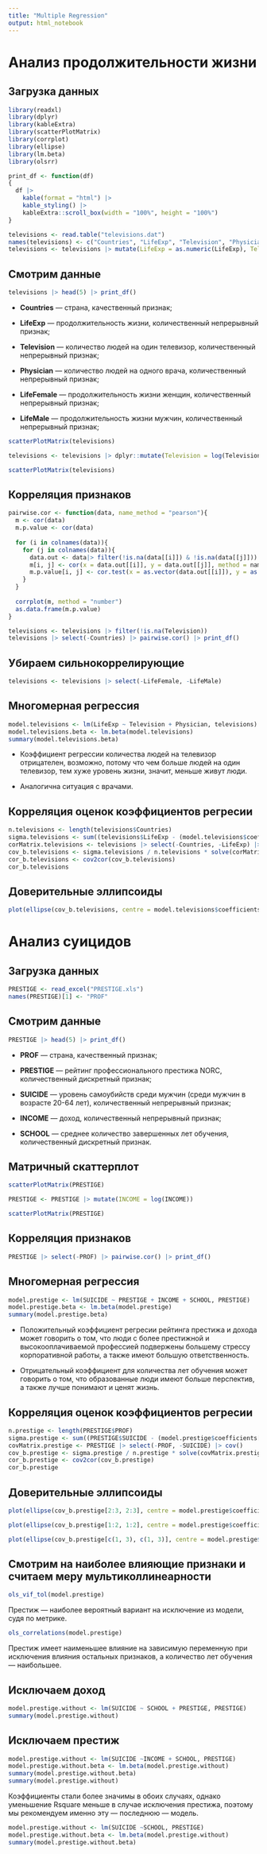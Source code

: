 ```yaml
---
title: "Multiple Regression"
output: html_notebook
---
```


# Анализ продолжительности жизни

## Загрузка данных

```r
library(readxl)
library(dplyr)
library(kableExtra)
library(scatterPlotMatrix)
library(corrplot)
library(ellipse)
library(lm.beta)
library(olsrr)

print_df <- function(df)
{
  df |>
    kable(format = "html") |>
    kable_styling() |>
    kableExtra::scroll_box(width = "100%", height = "100%")
}

televisions <- read.table("televisions.dat")
names(televisions) <- c("Countries", "LifeExp", "Television", "Physician", "LifeFemale", "LifeMale")
televisions <- televisions |> mutate(LifeExp = as.numeric(LifeExp), Television = as.numeric(Television))
```

## Смотрим данные

```r
televisions |> head(5) |> print_df()
```

- **Countries** --- страна, качественный признак;

- **LifeExp** --- продолжительность жизни, количественный непрерывный признак;

- **Television** --- количество людей на один телевизор, количественный непрерывный признак;

- **Physician** --- количество людей на одного врача, количественный непрерывный признак;

- **LifeFemale** --- продолжительность жизни женщин, количественный непрерывный признак;

- **LifeMale** --- продолжительность жизни мужчин, количественный непрерывный признак;



```r
scatterPlotMatrix(televisions)
```

```r
televisions <- televisions |> dplyr::mutate(Television = log(Television), Physician = log(Physician))
```

```r
scatterPlotMatrix(televisions)
```

## Корреляция признаков

```r
pairwise.cor <- function(data, name_method = "pearson"){
  m <- cor(data)
  m.p.value <- cor(data)
  
  for (i in colnames(data)){
    for (j in colnames(data)){
      data.out <- data|> filter(!is.na(data[[i]]) & !is.na(data[[j]]))
      m[i, j] <- cor(x = data.out[[i]], y = data.out[[j]], method = name_method)
      m.p.value[i, j] <- cor.test(x = as.vector(data.out[[i]]), y = as.vector(data.out[[j]]), method = name_method)$p.value
    }
  }
  
  corrplot(m, method = "number")
  as.data.frame(m.p.value)
}

televisions <- televisions |> filter(!is.na(Television))
televisions |> select(-Countries) |> pairwise.cor() |> print_df()
```

## Убираем сильнокоррелирующие

```r
televisions <- televisions |> select(-LifeFemale, -LifeMale)
```

## Многомерная регрессия

```r
model.televisions <- lm(LifeExp ~ Television + Physician, televisions)
model.televisions.beta <- lm.beta(model.televisions)
summary(model.televisions.beta)
```

- Коэффициент регрессии количества людей на телевизор отрицателен, возможно, потому что чем больше людей на один телевизор, тем хуже уровень жизни, значит, меньше живут люди.

- Аналогична ситуация с врачами.

## Корреляция оценок коэффициентов регресии

```r
n.televisions <- length(televisions$Countries)
sigma.televisions <- sum((televisions$LifeExp - (model.televisions$coefficients[1] + model.televisions$coefficients[2] * televisions$Television + model.televisions$coefficients[3] * televisions$Physician)) ** 2) / (n.televisions - 3)
corMatrix.televisions <- televisions |> select(-Countries, -LifeExp) |> cov()
cov_b.televisions <- sigma.televisions / n.televisions * solve(corMatrix.televisions)
cor_b.televisions <- cov2cor(cov_b.televisions)
cor_b.televisions
```

## Доверительные эллипсоиды

```r
plot(ellipse(cov_b.televisions, centre = model.televisions$coefficients[2:3], level=0.95, npoints = 100), type = "l")
```

# Анализ суицидов

## Загрузка данных

```r
PRESTIGE <- read_excel("PRESTIGE.xls")
names(PRESTIGE)[1] <- "PROF"
```

## Смотрим данные

```r
PRESTIGE |> head(5) |> print_df()
```

- **PROF** --- страна, качественный признак;

- **PRESTIGE** --- рейтинг профессионального престижа NORC, количественный дискретный признак;

- **SUICIDE** --- уровень самоубийств среди мужчин (среди мужчин в возрасте 20-64 лет), количественный непрерывный признак;

- **INCOME** --- доход, количественный непрерывный признак;

- **SCHOOL** --- среднее количество завершенных лет обучения, количественный дискретный признак.

## Матричный скаттерплот

```r
scatterPlotMatrix(PRESTIGE)
```

```r
PRESTIGE <- PRESTIGE |> mutate(INCOME = log(INCOME))
```

```r
scatterPlotMatrix(PRESTIGE)
```

## Корреляция признаков

```r
PRESTIGE |> select(-PROF) |> pairwise.cor() |> print_df()
```

## Многомерная регрессия

```r
model.prestige <- lm(SUICIDE ~ PRESTIGE + INCOME + SCHOOL, PRESTIGE)
model.prestige.beta <- lm.beta(model.prestige)
summary(model.prestige.beta)
```

- Положительный коэффициент регресии рейтинга престижа и дохода может говорить о том, что люди с более престижной и высокооплачиваемой профессией подвержены большему стрессу корпоративной работы, а также имеют большую ответственность.

- Отрицательный коэффициент для количества лет обучения может говорить о том, что образованные люди имеют больше перспектив, а также лучше понимают и ценят жизнь.

## Корреляция оценок коэффициентов регресии

```r
n.prestige <- length(PRESTIGE$PROF)
sigma.prestige <- sum((PRESTIGE$SUICIDE - (model.prestige$coefficients[1] + model.prestige$coefficients[2] * PRESTIGE$PRESTIGE + model.prestige$coefficients[3] * PRESTIGE$INCOME + model.prestige$coefficients[4] * PRESTIGE$SCHOOL)) ** 2) / (n.prestige - 4)
covMatrix.prestige <- PRESTIGE |> select(-PROF, -SUICIDE) |> cov()
cov_b.prestige <- sigma.prestige / n.prestige * solve(covMatrix.prestige)
cor_b.prestige <- cov2cor(cov_b.prestige)
cor_b.prestige
```

## Доверительные эллипсоиды

```r
plot(ellipse(cov_b.prestige[2:3, 2:3], centre = model.prestige$coefficients[3:4], level=0.95, npoints = 100), type = "l")
```

```r
plot(ellipse(cov_b.prestige[1:2, 1:2], centre = model.prestige$coefficients[2:3], level=0.95, npoints = 100), type = "l")
```

```r
plot(ellipse(cov_b.prestige[c(1, 3), c(1, 3)], centre = model.prestige$coefficients[c(2, 4)], level=0.95, npoints = 100), type = "l")
```

## Смотрим на наиболее влияющие признаки и считаем меру мультиколлинеарности

```r
ols_vif_tol(model.prestige)
```

Престиж --- наиболее вероятный вариант на исключение из модели, судя по метрике.

```r
ols_correlations(model.prestige)
```

Престиж имеет наименьшее влияние на зависимую переменную при исключения влияния остальных признаков, а количество лет обучения --- наибольшее.

## Исключаем доход

```r
model.prestige.without <- lm(SUICIDE ~ SCHOOL + PRESTIGE, PRESTIGE)
summary(model.prestige.without)
```

## Исключаем престиж

```r
model.prestige.without <- lm(SUICIDE ~INCOME + SCHOOL, PRESTIGE)
model.prestige.without.beta <- lm.beta(model.prestige.without)
summary(model.prestige.without.beta)
summary(model.prestige.without)
```

Коэффициенты стали более значимы в обоих случаях, однако уменьшение Rsquare меньше в случае исключения престижа, поэтому мы рекомендуем именно эту --- последнюю --- модель.

```r
model.prestige.without <- lm(SUICIDE ~SCHOOL, PRESTIGE)
model.prestige.without.beta <- lm.beta(model.prestige.without)
summary(model.prestige.without.beta)
```